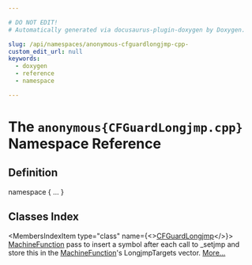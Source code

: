 ```yaml
---

# DO NOT EDIT!
# Automatically generated via docusaurus-plugin-doxygen by Doxygen.

slug: /api/namespaces/anonymous-cfguardlongjmp-cpp-
custom_edit_url: null
keywords:
  - doxygen
  - reference
  - namespace

---
```





# The `anonymous{CFGuardLongjmp.cpp}` Namespace Reference

<DoxygenPage pluginConfig={pluginConfig}>



## Definition

<CodeBlock>namespace &#123; ... &#125;</CodeBlock>

## Classes Index

<MembersIndex>

<MembersIndexItem
  type="class"
  name={<><a href="/docs/api/classes/anonymous-namespace-cfguardlongjmp-cpp-/cfguardlongjmp">CFGuardLongjmp</a></>}>
<a href="/docs/api/classes/llvm/machinefunction">MachineFunction</a> pass to insert a symbol after each call to &#95;setjmp and store this in the <a href="/docs/api/classes/llvm/machinefunction">MachineFunction</a>&#39;s LongjmpTargets vector. <a href="/docs/api/classes/anonymous-namespace-cfguardlongjmp-cpp-/cfguardlongjmp/#details">More...</a>
</MembersIndexItem>

</MembersIndex>


</DoxygenPage>
